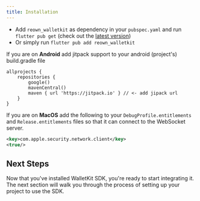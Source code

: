 ```yaml
---
title: Installation
---
```


- Add `reown_walletkit` as dependency in your `pubspec.yaml` and run `flutter pub get` (check out the [latest version](https://pub.dev/packages/reown_walletkit/install))
- Or simply run `flutter pub add reown_walletkit`

<Note>

If you are on **Android** add jitpack support to your android (project's) build.gradle file

 ```
 allprojects {
     repositories {
         google()
         mavenCentral()
         maven { url 'https://jitpack.io' } // <- add jipack url
     }
 }
 ```

If you are on **MacOS** add the following to your `DebugProfile.entitlements` and `Release.entitlements` files so that it can connect to the WebSocket server.

```xml
<key>com.apple.security.network.client</key>
<true/>
```

</Note>

## Next Steps

Now that you've installed WalletKit SDK, you're ready to start integrating it. The next section will walk you through the process of setting up your project to use the SDK.
